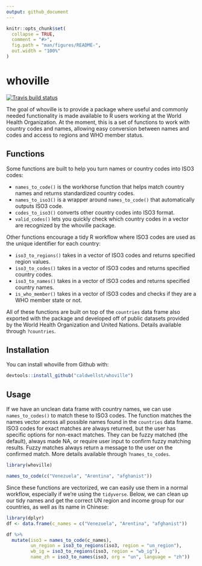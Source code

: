 ```yaml
---
output: github_document
---
```


<!-- README.md is generated from README.Rmd. Please edit that file -->

```r
knitr::opts_chunk$set(
  collapse = TRUE,
  comment = "#>",
  fig.path = "man/figures/README-",
  out.width = "100%"
)
```

# whoville

<!-- badges: start -->
[![Travis build status](https://travis-ci.com/caldwellst/whoville.svg?branch=master)](https://travis-ci.com/caldwellst/whoville)
<!-- badges: end -->

The goal of whoville is to provide a package where useful and commonly needed functionality is
made available to R users working at the World Health Organization. 
At the moment, this is a set of functions to work with country
codes and names, allowing easy conversion between names and codes and access to regions and
WHO member status.

## Functions

Some functions are built to help you turn names or country codes into ISO3 codes:

* `names_to_code()` is the workhorse function that helps match country names and returns standardized country codes.
* `names_to_iso3()` is a wrapper around `names_to_code()` that automatically outputs ISO3 code.
* `codes_to_iso3()` converts other country codes into ISO3 format.
* `valid_codes()` lets you quickly check which country codes in a vector are recognized by the whoville package.

Other functions encourage a tidy R workflow where ISO3 codes are used as the unique identifier for each country:

* `iso3_to_regions()` takes in a vector of ISO3 codes and returns specified region values.
* `iso3_to_codes()` takes in a vector of ISO3 codes and returns specified country codes.
* `iso3_to_names()` takes in a vector of ISO3 codes and returns specified country names.
* `is_who_member()` takes in a vector of ISO3 codes and checks if they are a WHO member state or not.

All of these functions are built on top of the `countries` data frame also exported
with the package and developed off of public datasets provided by the World Health
Organization and United Nations. Details available through `?countries`.

## Installation

You can install whoville from Github with:

``` r
devtools::install_github("caldwellst/whoville")
```

## Usage

If we have an unclean data frame with country names, we can use `names_to_codes()`
to match these to ISO3 codes. The function matches the names vector across all possible
names found in the `countries` data frame. ISO3 codes for exact matches are always returned,
but the user has specific options for non-exact matches. They can be fuzzy matched (the default),
always made NA, or require user input to confirm fuzzy matching results. Fuzzy matches
always return a message to the user on the confirmed match. More details available through
`?names_to_codes`.

```r
library(whoville)

names_to_code(c("Venezuela", "Arentina", "afghanist"))
```

Since these functions are vectorized, we can easily use them in a normal workflow, especially
if we're using the `tidyverse`. Below, we can clean up our tidy names and get
the correct UN region and income group for our countries, as well as its name
in Chinese:
```r
library(dplyr)
df <- data.frame(c_names = c("Venezuela", "Arentina", "afghanist"))

df %>%
  mutate(iso3 = names_to_code(c_names),
         un_region = iso3_to_regions(iso3, region = "un_region"),
         wb_ig = iso3_to_regions(iso3, region = "wb_ig"),
         name_zh = iso3_to_names(iso3, org = "un", language = "zh"))
```
